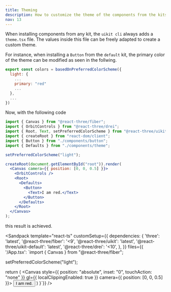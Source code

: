 ```yaml
---
title: Theming
description: How to customize the theme of the components from the kits.
nav: 13
---
```


When installing components from any kit, the `uikit cli` always adds a `theme.tsx` file. The values inside this file can be freely adapted to create a custom theme.

For instance, when installing a `Button` from the `default` kit, the primary color of the theme can be modified as seen in the follwing.

```js
export const colors = basedOnPreferredColorScheme({
  light: {
    ...
    primary: "red"
    ...
  },
  ...
})
```

Now, with the following code

```jsx
import { Canvas } from "@react-three/fiber";
import { OrbitControls } from "@react-three/drei";
import { Root, Text, setPreferredColorScheme } from "@react-three/uikit";
import { createRoot } from "react-dom/client";
import { Button } from "./components/button";
import { Defaults } from "./components/theme";

setPreferredColorScheme("light");

createRoot(document.getElementById("root")).render(
  <Canvas camera={{ position: [0, 0, 0.5] }}>
    <OrbitControls />
    <Root>
      <Defaults>
        <Button>
          <Text>I am red.</Text>
        </Button>
      </Defaults>
    </Root>
  </Canvas>
);
```

this result is achieved.


<Sandpack
  template="react-ts"
  customSetup={{
    dependencies: {
      'three': 'latest',
      '@react-three/fiber': '<9',
      '@react-three/uikit': 'latest',
      '@react-three/uikit-default': 'latest',
      '@react-three/drei': '<10',
    },
  }}
  files={{
    '/App.tsx': `import { Canvas } from "@react-three/fiber";

setPreferredColorScheme("light");

  return (
    <Canvas style={{ position: "absolute", inset: "0", touchAction: "none" }} gl={{ localClippingEnabled: true }} camera={{ position: [0, 0, 0.5] }}>
      <OrbitControls />
      <Root>
      <Defaults>
        <Button>
          <Text>I am red.</Text>
        </Button>
      </Defaults>
    </Root>
    </Canvas>
  )
}`}}
/>
